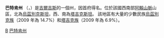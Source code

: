 {{Infobox settlement
| name                    = 巴特肯州
| native_name             = Баткен облусу<br>Баткенская область
| settlement_type         = 州
| image_skyline           = RoadInBatkenKyrgyzstan.jpg
| imagesize               = 
| image_alt               = 
| image_caption           = 巴特肯州的道路與農田
| image_flag              = Batken obl flag.svg
| image_shield            = Batken obl coa.svg
| flag_size = 150
| shield_size = 75
| shield_alt              = 
| image_map               = Batken Province in Kyrgyzstan.svg
| map_alt                 = 
| map_caption             = 巴特肯州在吉爾吉斯斯坦的位置
| coordinates             = {{coord|39|50|N|71|30|E|region:KG|display=inline,title}}
| subdivision_type        = 國家
| subdivision_name        = {{flag|Kyrgyzstan}}
| subdivision_type1       = 
| subdivision_name1       = 
| seat_type               = 首府
| seat                    = [[巴特肯|巴特肯]]
| leader_party            =
| leader_title            = 州長
| leader_name             = Mamat Aibalayev
| area_footnotes          = 
| area_total_km2          = 17048
| population_total        = 428800
| population_as_of        = 2009-01-01
| population_footnotes    = 
| population_density_km2  = auto
| timezone1               = 東
| utc_offset1             = +6
| timezone1_DST           = 無
| utc_offset1_DST         = +6
| postal_code_type        = 
| postal_code             = 
| area_code               = 
| area_code_type          = 
| iso_code                = KG-B
| registration_plate      = 
| blank_name_sec1         = [[區_(吉爾吉斯斯坦)|區]]
| blank_info_sec1         = 3
| blank1_name_sec1        = [[吉爾吉斯斯坦城市列表|城市]]
| blank1_info_sec1        = 4
| website                 = 
| footnotes               = 
| blank2_name_sec1        = {{link-en|城鎮|Township}}
| blank2_info_sec1        = 5
| blank3_name_sec1        = [[村|村]]
| blank3_info_sec1        = 198
}}
'''巴特肯州''' （{{lang-ky|Баткен}}，{{lang-ru|Баткенская}}）是[[吉爾吉斯|吉爾吉斯]]的一個州，因首府得名。位於該國西南部[[阿賴山脈|阿賴山脈]]山區，北為[[烏茲別克斯坦|烏茲別克斯坦]]，西、南為[[塔吉克斯坦|塔吉克斯坦]]。
該地區有大量的少數民族[[烏茲別克族|烏茲別克族]]（2009 年為 14.7%）和[[塔吉克族|塔吉克族]]（2009 年為 6.9%）。
{{吉爾吉斯行政區劃}}

[[Category:吉爾吉斯斯坦州份|B]]
[[Category:巴特肯州|]]